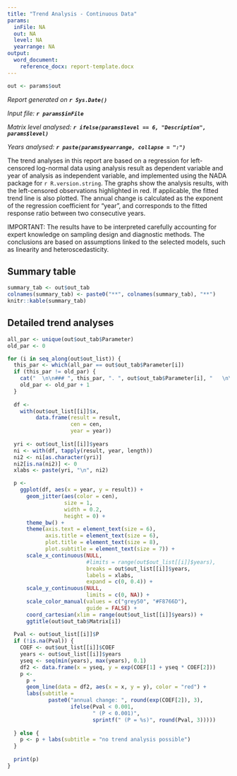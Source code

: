 ```yaml
---
title: "Trend Analysis - Continuous Data"
params:
  inFile: NA
  out: NA
  level: NA
  yearrange: NA
output:
  word_document:
    reference_docx: report-template.docx
---
```


```r
out <- params$out
```

_Report generated on **`r Sys.Date()`**_

_Input file: **`r params$inFile`**_

_Matrix level analysed: **`r ifelse(params$level == 6, "Description", params$level)`**_

_Years analysed: **`r paste(params$yearrange, collapse = ":")`**_

The trend analyses in this report are based on a regression for left-censored log-normal data using analysis result as dependent variable and year of analysis as independent variable, and implemented using the NADA package for `r R.version.string`. The graphs show the analysis results, with the left-censored observations highlighted in red. If applicable, the fitted trend line is also plotted. The annual change is calculated as the exponent of the regression coefficient for "year", and corresponds to the fitted response ratio between two consecutive years.

IMPORTANT: The results have to be interpreted carefully accounting for expert knowledge on sampling design and diagnostic methods. The conclusions are based on assumptions linked to the selected models, such as linearity and heteroscedasticity.

## Summary table

```r
summary_tab <- out$out_tab
colnames(summary_tab) <- paste0("**", colnames(summary_tab), "**")
knitr::kable(summary_tab)
```

## Detailed trend analyses

```r
all_par <- unique(out$out_tab$Parameter)
old_par <- 0

for (i in seq_along(out$out_list)) {
  this_par <- which(all_par == out$out_tab$Parameter[i])
  if (this_par != old_par) {
    cat("  \n\n### ", this_par, ". ", out$out_tab$Parameter[i], "   \n\n", sep = "")
    old_par <- old_par + 1
  }
  
  df <-
    with(out$out_list[[i]]$x,
         data.frame(result = result,
                    cen = cen,
                    year = year))
  
  yri <- out$out_list[[i]]$years
  ni <- with(df, tapply(result, year, length))
  ni2 <- ni[as.character(yri)]
  ni2[is.na(ni2)] <- 0
  xlabs <- paste(yri, "\n", ni2)

  p <-
    ggplot(df, aes(x = year, y = result)) +
      geom_jitter(aes(color = cen),
                  size = 1,
                  width = 0.2,
                  height = 0) +
      theme_bw() +
      theme(axis.text = element_text(size = 6),
            axis.title = element_text(size = 6),
            plot.title = element_text(size = 8),
            plot.subtitle = element_text(size = 7)) +
      scale_x_continuous(NULL,
                         #limits = range(out$out_list[[i]]$years),
                         breaks = out$out_list[[i]]$years,
                         labels = xlabs,
                         expand = c(0, 0.4)) +
      scale_y_continuous(NULL,
                         limits = c(0, NA)) +
      scale_color_manual(values = c("grey50", "#F8766D"),
                         guide = FALSE) +
      coord_cartesian(xlim = range(out$out_list[[i]]$years)) +
      ggtitle(out$out_tab$Matrix[i])
  
  Pval <- out$out_list[[i]]$P
  if (!is.na(Pval)) {
    COEF <- out$out_list[[i]]$COEF
    years <- out$out_list[[i]]$years
    yseq <- seq(min(years), max(years), 0.1)
    df2 <- data.frame(x = yseq, y = exp(COEF[1] + yseq * COEF[2]))
    p <-
      p +
      geom_line(data = df2, aes(x = x, y = y), color = "red") +
      labs(subtitle =
             paste0("annual change: ", round(exp(COEF[2]), 3),
                    ifelse(Pval < 0.001,
                           " (P < 0.001)",
                           sprintf(" (P = %s)", round(Pval, 3)))))
    
  } else {
    p <- p + labs(subtitle = "no trend analysis possible")
  }
  
  print(p)
}
```
